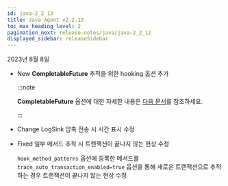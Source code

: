 ```yaml
---
id: java-2_2_13
title: Java Agent v2.2.13
toc_max_heading_level: 2
pagination_next: release-notes/java/java-2_2_12
displayed_sidebar: releaseSidebar
---
```


2023년 8월 8일

- <Status>New</Status> <b>CompletableFuture</b> 추적을 위한 hooking 옵션 추가

  :::note

  **CompletableFuture** 옵션에 대한 자세한 내용은 [다음 문서](../../java/async-tracking)를 참조하세요.

  :::

- <Status>Change</Status> LogSink 압축 전송 시 시간 표시 수정

- <Status>Fixed</Status> 일부 메서드 추적 시 트랜잭션이 끝나지 않는 현상 수정

  `hook_method_patterns` 옵션에 등록한 메서드를 `trace_auto_transaction_enabled=true` 옵션을 통해 새로운 트랜잭션으로 추적하는 경우 트랜잭션이 끝나지 않는 현상 수정